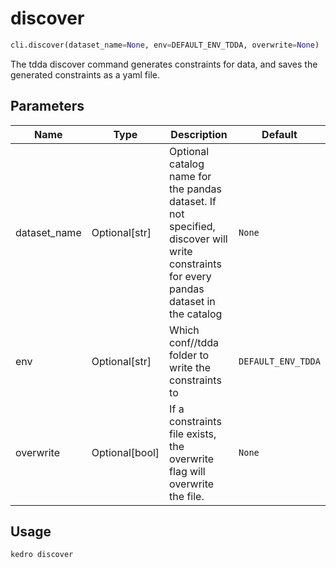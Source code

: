 # discover { #kedro_tdda.cli.discover }

```python
cli.discover(dataset_name=None, env=DEFAULT_ENV_TDDA, overwrite=None)
```

The tdda discover command generates constraints for data, 
and saves the generated constraints as a yaml file.

## Parameters {.doc-section .doc-section-parameters}

| Name         | Type             | Description                                                                                                                              | Default            |
|--------------|------------------|------------------------------------------------------------------------------------------------------------------------------------------|--------------------|
| dataset_name | Optional\[str\]  | Optional catalog name for the pandas dataset.  If not specified, discover will write constraints for every pandas dataset in the catalog | `None`             |
| env          | Optional\[str\]  | Which conf/<env>/tdda folder to write the constraints to                                                                                 | `DEFAULT_ENV_TDDA` |
| overwrite    | Optional\[bool\] | If a constraints file exists, the overwrite flag will overwrite the file.                                                                | `None`             |

## Usage {.doc-section .doc-section-usage}

```sh
kedro discover
```